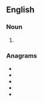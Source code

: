 ==English==

===Noun===
{{head|en|noun plural form}}

# {{plural of|Malian|lang=en}}

===Anagrams===
* {{l|en|Almains}}
* {{l|en|aminals}}
* {{l|en|animals}}
* {{l|en|laminas}}
* {{l|en|maalins}}